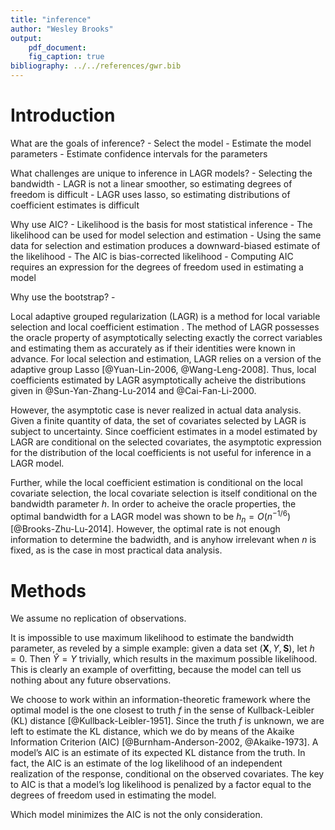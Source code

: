 ```yaml
---
title: "inference"
author: "Wesley Brooks"
output:
    pdf_document:
    fig_caption: true   
bibliography: ../../references/gwr.bib
---
```

    
# Introduction

What are the goals of inference?
 - Select the model
 - Estimate the model parameters
 - Estimate confidence intervals for the parameters

What challenges are unique to inference in LAGR models?
 - Selecting the bandwidth
 - LAGR is not a linear smoother, so estimating degrees of freedom is difficult
 - LAGR uses lasso, so estimating distributions of coefficient estimates is difficult

Why use AIC?
 - Likelihood is the basis for most statistical inference
 - The likelihood can be used for model selection and estimation
 - Using the same data for selection and estimation produces a downward-biased estimate of the likelihood
 - The AIC is bias-corrected likelihood
 - Computing AIC requires an expression for the degrees of freedom used in estimating a model
 
Why use the bootstrap?
 - 
 

Local adaptive grouped regularization (LAGR) is a method for local variable selection and local coefficient estimation \citep{Brooks-Zhu-Liu-2014}. The method of LAGR possesses the oracle property of asymptotically selecting exactly the correct variables and estimating them as accurately as if their identities were known in advance. For local selection and estimation, LAGR relies on a version of the adaptive group Lasso [@Yuan-Lin-2006, @Wang-Leng-2008]. Thus, local coefficients estimated by LAGR asymptotically acheive the distributions given in @Sun-Yan-Zhang-Lu-2014 and @Cai-Fan-Li-2000.

However, the asymptotic case is never realized in actual data analysis. Given a finite quantity of data, the set of covariates selected by LAGR is subject to uncertainty. Since coefficient estimates in a model estimated by LAGR are conditional on the selected covariates, the asymptotic expression for the distribution of the local coefficients is not useful for inference in a LAGR model.

Further, while the local coefficient estimation is conditional on the local covariate selection, the local covariate selection is itself conditional on the bandwidth parameter $h$. In order to acheive the oracle properties, the optimal bandwidth for a LAGR model was shown to be $h_n=O(n^{-1/6})$ [@Brooks-Zhu-Lu-2014]. However, the optimal rate is not enough information to determine the badwidth, and is anyhow irrelevant when $n$ is fixed, as is the case in most practical data analysis.

# Methods
We assume no replication of observations.

It is impossible to use maximum likelihood to estimate the bandwidth parameter, as reveled by a simple example: given a data set $(\bm{X}, Y, \bm{S})$, let $h=0$. Then $\hat{Y}=Y$ trivially, which results in the maximum possible likelihood. This is clearly an example of overfitting, because the model can tell us nothing about any future observations.

We choose to work within an information-theoretic framework where the optimal model is the one closest to truth $f$ in the sense of Kullback-Leibler (KL) distance [@Kullback-Leibler-1951]. Since the truth $f$ is unknown, we are left to estimate the KL distance, which we do by means of the Akaike Information Criterion (AIC) [@Burnham-Anderson-2002, @Akaike-1973]. A model's AIC is an estimate of its expected KL distance from the truth. In fact, the AIC is an estimate of the log likelihood of an independent realization of the response, conditional on the observed covariates. The key to AIC is that a model's log likelihood is penalized by a factor equal to the degrees of freedom used in estimating the model.

Which model minimizes the AIC is not the only consideration. 



